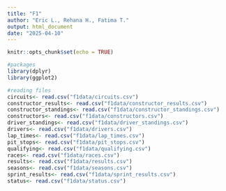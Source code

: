 ```yaml
---
title: "F1"
author: "Eric L., Rehana H., Fatima T."
output: html_document
date: "2025-04-10"
---
```


```r
knitr::opts_chunk$set(echo = TRUE)
```


```r
#packages
library(dplyr)
library(ggplot2)
```

```r
#reading files
circuits<- read.csv("f1data/circuits.csv")
constructor_results<- read.csv("f1data/constructor_results.csv")
constructor_standings<- read.csv("f1data/constructor_standings.csv")
constructors<- read.csv("f1data/constructors.csv")
driver_standings<- read.csv("f1data/driver_standings.csv")
drivers<- read.csv("f1data/drivers.csv")
lap_times<- read.csv("f1data/lap_times.csv")
pit_stops<- read.csv("f1data/pit_stops.csv")
qualifying<- read.csv("f1data/qualifying.csv")
races<- read.csv("f1data/races.csv")
results<- read.csv("f1data/results.csv")
seasons<- read.csv("f1data/seasons.csv")
sprint_results<- read.csv("f1data/sprint_results.csv")
status<- read.csv("f1data/status.csv")
```

